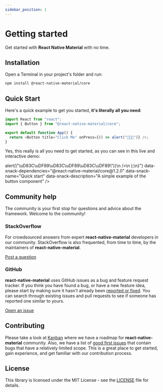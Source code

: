 ```yaml
---
sidebar_position: 1
---
```


# Getting started

Get started with **React Native Material** with no time.

## Installation

Open a Terminal in your project's folder and run:

```bash npm2yarn
npm install @react-native-material/core
```

## Quick Start

Here's a quick example to get you started, **it's literally all you need**:

```js
import React from "react";
import { Button } from "@react-native-material/core";

export default function App() {
  return <Button title="Click Me" onPress={() => alert("🎉🎉🎉")} />;
}
```

Yes, this really is all you need to get started, as you can see in this live and interactive demo:

<div
  data-snack-code={"import React from \"react\";\nimport { Button } from \"@react-native-material/core\";\n\nexport default function App() {\n  return (\n    <Button\n      title=\"Click Me\"\n      style={{ alignSelf: \"center\", marginTop: 60 }}\n      onPress={() => alert(\"\uD83C\uDF89\uD83C\uDF89\uD83C\uDF89\")}\n    />\n  );\n}"}
  data-snack-dependencies="@react-native-material/core@1.2.0"
  data-snack-name="Quick start"
  data-snack-description="A simple example of the button component"
/>

## Community help

The community is your first stop for questions and advice about the framework. Welcome to the community!

### StackOverflow

For crowdsourced answers from expert **react-native-material** developers in our community. StackOverflow is also
frequented, from time to time, by the maintainers of **react-native-material**.

[Post a question](https://stackoverflow.com/questions/tagged/react-native-material)

### GitHub

**react-native-material** uses GitHub issues as a bug and feature request tracker. If you think you have found a bug, or
have a new feature idea, please start by making sure it hasn't already
been [reported or fixed](https://github.com/yamankatby/react-native-material/issues?utf8=%E2%9C%93&q=is%3Aopen+is%3Aclosed).
You can search through existing issues and pull requests to see if someone has reported one similar to yours.

[Open an issue](https://github.com/yamankatby/react-native-material/issues/new/choose)

## Contributing

Please take a look at [Kanban](https://github.com/yamankatby/react-native-material/projects/1) where we have a roadmap
for **react-native-material** community. Also, we have a list
of [good first issues](https://github.com/yamankatby/react-native-material/labels/good%20first%20issue) that contain
bugs that have a relatively limited scope. This is a great place to get started, gain experience, and get familiar with
our contribution process.

## License

This library is licensed under the MIT License - see
the [LICENSE](https://github.com/yamankatby/react-native-material/blob/main/LICENSE) file for details.